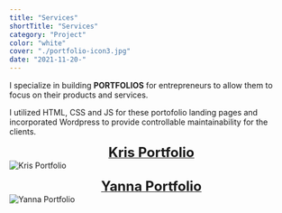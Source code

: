 ```yaml
---
title: "Services"
shortTitle: "Services"
category: "Project"
color: "white"
cover: "./portfolio-icon3.jpg"
date: "2021-11-20-"
---
```


I specialize in building **PORTFOLIOS** for entrepreneurs to allow them to focus on their products and services.  <br />

I utilized HTML, CSS and JS for these portofolio landing pages and incorporated Wordpress to provide controllable maintainability for the clients.<br />  

<a href="https://paul-matthew.github.io/Kris-Portfolio/"><figcaption align="center"><b><font size="5">Kris Portfolio</font></b></figcaption></a>
![Kris Portfolio](https://scontent.fyto3-1.fna.fbcdn.net/v/t1.6435-9/121512270_1415400545317947_5539428057004721699_n.jpg?_nc_cat=111&ccb=1-7&_nc_sid=730e14&_nc_ohc=79QXyl4K3GEAX9q1z-e&_nc_ht=scontent.fyto3-1.fna&oh=00_AfBiMrzIZfUNLkwl2e8NWF35hT3u4htH3KjIXeGgpjSMEw&oe=64231F96)

<a href="https://paul-matthew.github.io/Yanna-Portfolio/"><figcaption align="center"><b><font size="5">Yanna Portfolio</font></b></figcaption></a>
![Yanna Portfolio](https://scontent.fyto3-1.fna.fbcdn.net/v/t39.30808-6/278507946_1580648888977511_5200031169481454531_n.jpg?_nc_cat=107&ccb=1-7&_nc_sid=a26aad&_nc_ohc=TUENQIgtDJ4AX-yGOEX&_nc_ht=scontent.fyto3-1.fna&oh=00_AfCRV-ZfWxE21vJRfr5A43rIfhwmLDMb0ceSXzZgIF7zVA&oe=64013791)